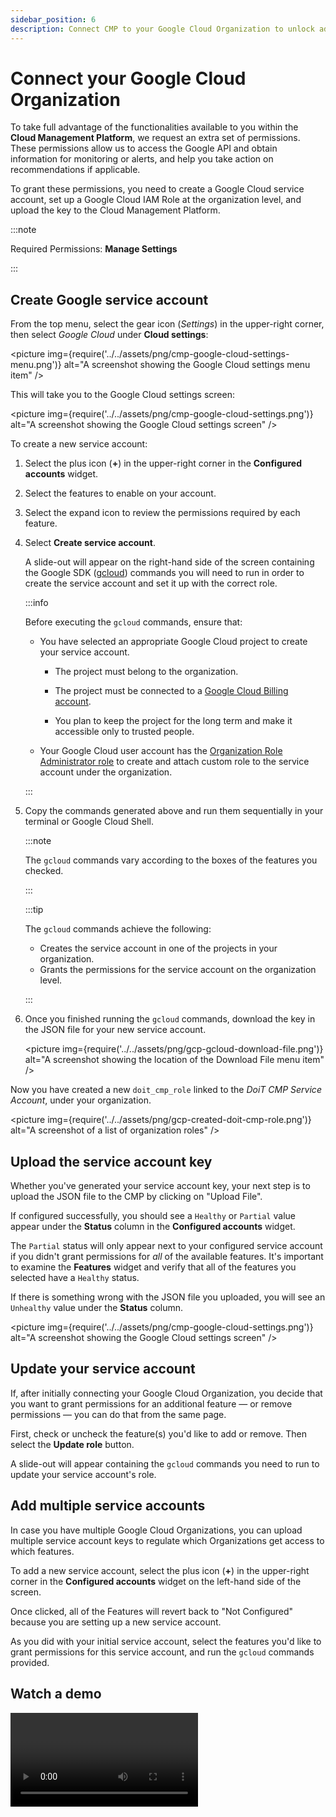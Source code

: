 ```yaml
---
sidebar_position: 6
description: Connect CMP to your Google Cloud Organization to unlock additional CMP features.
---
```


# Connect your Google Cloud Organization

To take full advantage of the functionalities available to you within the **Cloud Management Platform**, we request an extra set of permissions. These permissions allow us to access the Google API and obtain information for monitoring or alerts, and help you take action on recommendations if applicable.

To grant these permissions, you need to create a Google Cloud service account, set up a Google Cloud IAM Role at the organization level, and upload the key to the Cloud Management Platform.

:::note

Required Permissions: **Manage Settings**

:::

## Create Google service account

From the top menu, select the gear icon (_Settings_) in the upper-right corner, then select _Google Cloud_ under **Cloud settings**:

<picture
  img={require('../../assets/png/cmp-google-cloud-settings-menu.png')}
  alt="A screenshot showing the Google Cloud settings menu item"
/>

This will take you to the Google Cloud settings screen:

<picture
  img={require('../../assets/png/cmp-google-cloud-settings.png')}
  alt="A screenshot showing the Google Cloud settings screen"
/>

To create a new service account:

1. Select the plus icon (**+**) in the upper-right corner in the **Configured accounts** widget.

2. Select the features to enable on your account.

3. Select the expand icon to review the permissions required by each feature.

4. Select **Create service account**.

   A slide-out will appear on the right-hand side of the screen containing the Google SDK ([gcloud](https://cloud.google.com/sdk)) commands you will need to run in order to create the service account and set it up with the correct role.

   :::info

   Before executing the `gcloud` commands, ensure that:

   - You have selected an appropriate Google Cloud project to create your service account.

     - The project must belong to the organization.

     - The project must be connected to a [Google Cloud Billing account](https://cloud.google.com/billing/docs/concepts#billing_account).

     - You plan to keep the project for the long term and make it accessible only to trusted people.

   - Your Google Cloud user account has the [Organization Role Administrator role](https://cloud.google.com/iam/docs/understanding-custom-roles#organization_role_administrator_role) to create and attach custom role to the service account under the organization.

   :::

5. Copy the commands generated above and run them sequentially in your terminal or Google Cloud Shell.

   :::note

   The `gcloud` commands vary according to the boxes of the features you checked.

   :::

   :::tip

   The `gcloud` commands achieve the following:

   - Creates the service account in one of the projects in your organization.
   - Grants the permissions for the service account on the organization level.

   :::

6. Once you finished running the `gcloud` commands, download the key in the JSON file for your new service account.

   <picture
     img={require('../../assets/png/gcp-gcloud-download-file.png')}
     alt="A screenshot showing the location of the Download File menu item"
   />

Now you have created a new `doit_cmp_role` linked to the _DoiT CMP Service Account_, under your organization.

<picture
  img={require('../../assets/png/gcp-created-doit-cmp-role.png')}
  alt="A screenshot of a list of organization roles"
/>

## Upload the service account key

Whether you've generated your service account key, your next step is to upload the JSON file to the CMP by clicking on "Upload File".

If configured successfully, you should see a `Healthy` or `Partial` value appear under the **Status** column in the **Configured accounts** widget.

The `Partial` status will only appear next to your configured service account if you didn't grant permissions for _all_ of the available features. It's important to examine the **Features** widget and verify that all of the features you selected have a `Healthy` status.

If there is something wrong with the JSON file you uploaded, you will see an `Unhealthy` value under the **Status** column.

<picture
  img={require('../../assets/png/cmp-google-cloud-settings.png')}
  alt="A screenshot showing the Google Cloud settings screen"
/>

## Update your service account

If, after initially connecting your Google Cloud Organization, you decide that you want to grant permissions for an additional feature &mdash; or remove permissions &mdash; you can do that from the same page.

First, check or uncheck the feature(s) you'd like to add or remove. Then select the **Update role** button.

A slide-out will appear containing the `gcloud` commands you need to run to update your service account's role.

## Add multiple service accounts

In case you have multiple Google Cloud Organizations, you can upload multiple service account keys to regulate which Organizations get access to which features.

To add a new service account, select the plus icon (**+**) in the upper-right corner in the **Configured accounts** widget on the left-hand side of the screen.

Once clicked, all of the Features will revert back to "Not Configured" because you are setting up a new service account.

As you did with your initial service account, select the features you'd like to grant permissions for this service account, and run the `gcloud` commands provided.

## Watch a demo

<video
  type="loom"
  id="55c2fd9dbde74ac6bd2d3ac7e8c8bd45"
  thumb="-00001.gif"
/>

